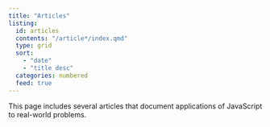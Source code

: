 ```yaml
---
title: "Articles"
listing: 
  id: articles
  contents: "/article*/index.qmd"
  type: grid
  sort: 
    - "date"
    - "title desc"
  categories: numbered
  feed: true
---
```


This page includes several articles that document applications of JavaScript to real-world problems.

:::{#articles}
:::
